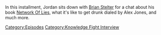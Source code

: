 {{DEFAULTSORT:
    #_EPISODE_0894:Chatting With Brian Stelter
}}{{Episode
    | title           = Chatting With Brian Stelter
    | caption         = Listen to this episode on [https://knowledgefight.libsyn.com/894-chatting-with-brian-stelter Libsyn]
    | episodeNumber   = 894
    | length          = 01:31:22
    | airDate         = January 31, 2024
    | episodeType     = [[:Category:Knowledge Fight Interview|Knowledge Fight Interview]]
    | appearance      = [[Brian Stelter]]
    | previousEpisode = [[893: January 25, 2024]]
    | nextEpisode     = [[895: January 30, 2024]]
}}

{{Stub}}

In this installment, Jordan sits down with [https://twitter.com/brianstelter Brian Stelter] for a chat about his book [https://www.simonandschuster.com/books/Network-of-Lies/Brian-Stelter/9781668046906 Network Of Lies], what it's like to get drunk dialed by Alex Jones, and much more.

[[Category:Episodes]]
[[Category:Knowledge Fight Interview]]
